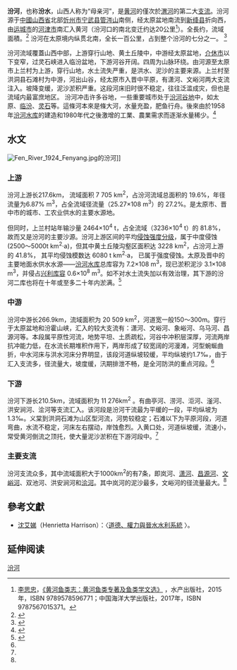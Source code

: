 {{Geobox|River
<!-- *** Heading *** -->
| name = 汾河
| native_name = 
| other_name =  
| category = 支流
| category_hide = 1
<!-- *** Names **** -->
| etymology =
| nickname =
<!-- *** Image *** -->
| image = 
Fen River Park Taiyuan 20110709.jpg| image_caption = 流經太原市[[汾河公園|汾河公園]]的汾河
| image_size =
<!-- *** Country *** -->
| country = 中華人民共和國
| state_type      =省
| state = 山西省
| region =
| district =
| municipality =
<!-- *** Family *** -->
| parent =[[黃河|黃河]]
| tributary_left =
| tributary_right =
| city =
6个地市的45个市、县、区| landmark =
<!-- *** River locations *** -->
| source = 管涔山雷鸣寺
| source_location = [[寧武縣|寧武縣]]
| source_region = 
| source_country =
| source_elevation = 1670
| source_lat_d =
| source_lat_m =
| source_lat_s =
| source_lat_NS =
| source_long_d =
| source_long_m =
| source_long_s =
| source_long_EW =

| source1 =
| source1_location =
| source1_region =
| source1_country =
| source1_elevation =
| source1_lat_d =
| source1_lat_m =
| source1_lat_s =
| source1_lat_NS =
| source1_long_d =
| source1_long_m =
| source1_long_s =
| source1_long_EW =

| source_confluence =
| source_confluence_location =
| source_confluence_region =
| source_confluence_country =
| source_confluence_elevation =
| source_confluence_lat_d =
| source_confluence_lat_m =
| source_confluence_lat_s =
| source_confluence_lat_NS =
| source_confluence_long_d =
| source_confluence_long_m =
| source_confluence_long_s =
| source_confluence_long_EW =

| mouth = [[禹门口|禹门口]]
| mouth_location = [[河津市|河津市]]
| mouth_region =
| mouth_country =
| mouth_elevation = 368
| mouth_lat_d =
| mouth_lat_m =
| mouth_lat_s =
| mouth_lat_NS =
| mouth_long_d =
| mouth_long_m =
| mouth_long_s =
| mouth_long_EW =
<!-- *** Dimensions *** -->
| length = 709.9
| width =
| depth =
| volume =
| watershed = 39826
| discharge =
| discharge_location = 
| discharge_max =
| discharge_min =
<!-- *** Free fields *** -->
| free =66| free_type =水庫
<!-- *** Maps *** -->
| map =
| map_caption =
| map_background =
| map_locator =
| map_locator_x =
| map_locator_y =
<!-- *** Website *** -->
| website =
| commons =汾河
<!-- *** Footnotes *** -->
| footnotes =
<ref name="汾河水系">{{Cite web|url=http://218.26.163.122/River/PicShow1/5|title=汾河水系|accessdate=2014-10-17|work=|publisher=山西省水资源信息管理平台|deadurl=yes|archiveurl=https://web.archive.org/web/20160304073538/http://218.26.163.122/River/PicShow1/5|archivedate=2016-03-04}}</ref><ref name="流域規劃"/>}}
'''汾河'''，也称'''汾水'''，山西人称为“母亲河”，是[[黄河|黄河]]的僅次於[[渭河|渭河]]的第二大[[支流|支流]]。汾河源于[[中華人民共和國|中國]][[山西省|山西省]]北部[[忻州市|忻州市]][[宁武县|宁武县]][[管涔山|管涔山]]南侧，经太原盆地南流到[[新绛县|新绛县]]折向西，由[[运城市|运城市]]的[[河津市|河津市]]南汇入黄河（汾河口的南北变迁约达20公里<ref name="Fishes_YR">[[李思忠_(鱼类学家)|李思忠]]，[https://openlibrary.org/books/OL25879703M/Fishes_of_the_Yellow_River_and_Beyond 《黄河鱼类志：黄河鱼类专著及鱼类学文选》] {{Wayback|url=https://openlibrary.org/books/OL25879703M/Fishes_of_the_Yellow_River_and_Beyond |date=20210215031550 }}，水产出版社，2015年，ISBN 9789578596771；中国海洋大学出版社，2017年，ISBN 9787567015371。</ref>）。全長约{{convert|710|km}}，流域面積{{convert|39826|sqkm}}。<ref name="流域規劃">{{Cite web|url=http://www.sxsly.com.cn/gcxm/gcxm/fhlygh.htm|title=汾河流域規劃|accessdate=2014-10-17|work=|publisher=山西省水利水電勘測研究所|archive-date=2021-02-24|archive-url=https://web.archive.org/web/20210224135751/http://www.sxsly.com.cn/gcxm/gcxm/fhlygh.htm|dead-url=no}}</ref> 汾河在太原境内纵贯北南，全长一百公里，占到整个汾河的七分之一。 <ref>{{Cite web|url=http://fsw.tynu.edu.cn/info/1330/1347.htm|title=汾河介绍-汾水网|accessdate=2018-12-10|work=fsw.tynu.edu.cn|archive-url=https://web.archive.org/web/20181210111247/http://fsw.tynu.edu.cn/info/1330/1347.htm|archive-date=2018-12-10|dead-url=yes}}</ref>

汾河流域覆蓋山西中部，上游穿行山地、黄土丘陵中，中游经太原盆地，[[介休市|介休市]]以下变窄，过灵石峡进入临汾盆地，下游河谷开阔。四周为山脉环绕。由河源至太原市上兰村为上游，穿行山地，水土流失严重，是洪水、泥沙的主要来源。上兰村至洪洞县石滩村为中游，河出山谷，经太原市入晋中平原，有潇河、文峪河两大支流注入。坡降变缓，泥沙淤积严重。这段河床旧时很不稳定，往往泛滥成灾，但也是流域内最富庶地区。
汾河冲击许多谷地，一些重要城市处于[[汾河谷地|汾河谷地]]中，如太原、[[临汾|临汾]]、[[灵石|灵石]]等。這條河本來是條大河，水量充盈，肥鱼行舟。後來由於1958年[[汾河水库|汾河水库]]的建造和1980年代之後激增的工業、農業需求而逐渐水量稀少。<ref name="生與死">{{Cite web|url=http://news.xinhuanet.com/environment/2008-02/20/content_7636275.htm|title=汾河：生與死的輪迴|accessdate=2014-10-17|work=|publisher=新華網|date=2008-02-20|archive-date=2014-10-22|archive-url=https://web.archive.org/web/20141022200923/http://news.xinhuanet.com/environment/2008-02/20/content_7636275.htm|dead-url=no}}</ref>

== 水文 ==
[[File:Fen_River_1924_Fenyang.jpg|thumb]]的汾河]]
=== 上游 ===
汾河上游长217.6km， 流域面积 7 705 km<sup>2</sup>，占汾河流域总面积的 19.6%，年径流量为6.87% m<sup>3</sup>，占全流域径流量（25.27×108 m<sup>3</sup>）的 27.2%。是太原市、晋中市的城市、工农业供水的主要水源地。

但同时，上兰村站年输沙量 2464×10<sup>4</sup> t，占全流域（3236×10<sup>4</sup> t）的 81.8%，故而又是汾河的主要沙源。汾河上游区间的平均[[土壤侵蚀强度分级|侵蚀强度分级]]，属于中度侵蚀(2500～5000t km<sup>2</sup>·a)，但其中黄土丘陵沟壑区面积达 3228 km<sup>2</sup>，占汾河上游的 41.8%， 其平均侵蚀模数达 6080 t km<sup>2</sup>·a， 已属于强度侵蚀。太原及晋中的主要地面水供水水源——[[汾河水库|汾河水库]]总库容为 7.2×108 m<sup>3</sup>，现已淤积泥沙 3.1×108 m<sup>3</sup>，并侵占[[兴利库容|兴利库容]] 0.6×10<sup>8</sup> m<sup>3</sup>。如不对水土流失加以有效治理，其下游的汾河二库也将在十年或至多二十年内淤满。<ref>{{Cite book|title=地理研究|last=王尚义, 任世芳, 孟万忠|first=|work=六百年来汾河上游人口压力增长与环境状态演变之关系|publisher=|year=2007|isbn=|edition=2007-26(3)|location=|pages=452-460}}</ref>

=== 中游 ===
汾河中游长266.9km，流域面积为 20 509 km<sup>2</sup>，河道宽一般150～300m。穿行于太原盆地和汾霍山峡，汇入的较大支流有：潇河、文峪河、象峪河、乌马河、昌源河等。本段属平原性河流，地势平坦、土质疏松，河谷中冲积层深厚，河流两岸抗冲能力低，在水流长期堆积作用下，两岸形成了较宽阔的河漫滩，河型蜿蜒曲折，中水河床与洪水河床分界明显，该段河道纵坡较缓，平均纵坡约1.7‰，由于汇入支流多，径流量大，坡度缓，汛期排泄不畅，是全河防洪的重点河段。<ref name="汾河水系" />

=== 下游 ===
汾河下游长210.5km，流域面积为 11 276km<sup>2</sup> 。有曲亭河、涝河、洰河、滏河、洪安涧河、浍河等支流汇入。该河段是汾河干流最为平缓的一段，平均纵坡为1.3‰。义棠到洪洞石滩为山区型河流，河势较稳定；石滩以下为平原河段，河道弯曲，水流不稳定，河床左右摆动，岸蚀愈烈。入黄口处，河道纵坡缓，流速小，常受黄河倒流之顶托，使大量泥沙淤积在下游河段中。<ref name="汾河水系" />

=== 主要支流 ===
汾河支流众多，其中流域面积大于1000km<sup>2</sup>的有7条，即岚河、[[潇河|潇河]]、[[昌源河|昌源河]]、[[文峪河|文峪河]]、双池河、洪安涧河和[[浍河_(汾河)|浍河]]。其中岚河的泥沙最多，文峪河的径流量最大。<ref name="汾河水系" />

==參考文獻==
{{reflist|30em}}
*[[沈艾娣|沈艾娣]]（Henrietta Harrison）：〈[http://nansha.schina.ust.hk/Article_DB/sites/default/files/pubs/Jour-01.1.A07.pdf 道德、權力與晉水水利系統] {{Wayback|url=http://nansha.schina.ust.hk/Article_DB/sites/default/files/pubs/Jour-01.1.A07.pdf |date=20210222002731 }}〉。

== 延伸阅读 ==
{{Wikisource further reading}}

{{黄河|nocat}}
{{Shanxi topics}}

[[Category:汾河|]]